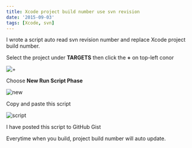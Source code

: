 ```yaml
---
title: Xcode project build number use svn revision
date: '2015-09-03'
tags: [Xcode, svn]
---
```


I wrote a script auto read svn revision number and replace Xcode project build number.

Select the project under **TARGETS** then click the **+** on top-left conor

![+](/static/images/+.png)

Choose **New Run Script Phase**

![new](/static/images/new.png)

Copy and paste this script

![script](/static/images/script.png)

I have posted this script to GitHub Gist

<script src="https://gist.github.com/HackingGate/945c53824f6b8f441868.js"></script>

Everytime when you build, project build number will auto update.

